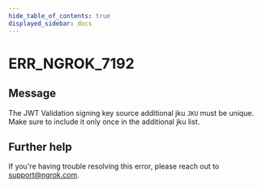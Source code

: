 ```yaml
---
hide_table_of_contents: true
displayed_sidebar: docs
---
```



# ERR_NGROK_7192

## Message

The JWT Validation signing key source additional jku `JKU` must be unique. Make sure to include it only once in the additional jku list.

<ErrorDetails error="err_ngrok_7192" />

## Further help

If you're having trouble resolving this error, please reach out to [support@ngrok.com](mailto:support@ngrok.com?subject=Help%20with%20ERR_NGROK_7192).
